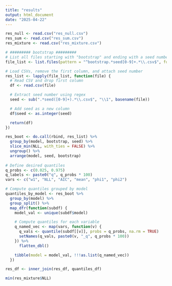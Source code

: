 ```yaml
---
title: "results"
output: html_document
date: "2025-04-22"
---
```


```r
res_null <- read.csv("res_null.csv")
res_sum <- read.csv("res_sum.csv")
res_mixture <- read.csv("res_mixture.csv")

# ######### bootstrap #########  
# List all files starting with "bootstrap" and ending with a seed number
file_list <- list.files(pattern = "^bootstrap.*seed[0-9]+.*\\.csv$", full.names = TRUE)

# Load CSVs, remove the first column, and attach seed number
res_list <- lapply(file_list, function(file) {
  # Read CSV and drop first column
  df <- read.csv(file)

  # Extract seed number using regex
  seed <- sub(".*seed([0-9]+).*\\.csv$", "\\1", basename(file))

  # Add seed as a new column
  df$seed <- as.integer(seed)

  return(df)
})

res_boot <- do.call(rbind, res_list) %>%
  group_by(model, bootstrap, seed) %>%
  slice_min(NLL, with_ties = FALSE) %>%
  ungroup() %>%
  arrange(model, seed, bootstrap)
 
# Define desired quantiles
q_probs <- c(0.025, 0.975)
q_labels <- paste0("q", q_probs * 100)
vars <- c("w1", "NLL", "AIC", "mean", "phi1", "phi2")

# Compute quantiles grouped by model
quantiles_by_model <- res_boot %>%
  group_by(model) %>%
  group_split() %>%
  map_dfr(function(subdf) {
    model_val <- unique(subdf$model)

    # Compute quantiles for each variable
    q_named_vec <- map(vars, function(v) {
      q_vals <- quantile(subdf[[v]], probs = q_probs, na.rm = TRUE)
      setNames(q_vals, paste0(v, "_q", q_probs * 100))
    }) %>%
      flatten_dbl()

    tibble(model = model_val, !!!as.list(q_named_vec))
  })

res_df <- inner_join(res_df, quantiles_df)
```

```r
min(res_mixture$NLL)
```

